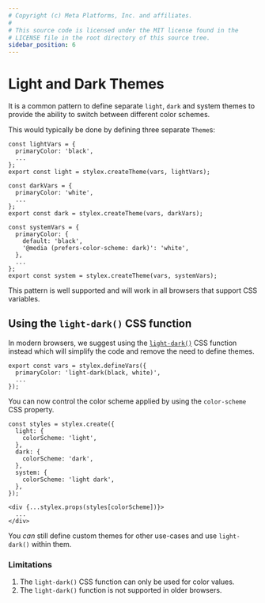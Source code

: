 ```yaml
---
# Copyright (c) Meta Platforms, Inc. and affiliates.
#
# This source code is licensed under the MIT license found in the
# LICENSE file in the root directory of this source tree.
sidebar_position: 6
---
```


# Light and Dark Themes

It is a common pattern to define separate `light`, `dark` and system themes
to provide the ability to switch between different color schemes.

This would typically be done by defining three separate `Theme`s:
```tsx
const lightVars = {
  primaryColor: 'black',
  ...
};
export const light = stylex.createTheme(vars, lightVars);

const darkVars = {
  primaryColor: 'white',
  ...
};
export const dark = stylex.createTheme(vars, darkVars);

const systemVars = {
  primaryColor: {
    default: 'black',
    '@media (prefers-color-scheme: dark)': 'white',
  },
  ...
};
export const system = stylex.createTheme(vars, systemVars);
```
This pattern is well supported and will work in all browsers that support CSS variables.

## Using the `light-dark()` CSS function

In modern browsers, we suggest using the 
[`light-dark()`](https://developer.mozilla.org/en-US/docs/Web/CSS/color_value/light-dark)
CSS function instead which will simplify the code and remove the need to define themes.

```tsx
export const vars = stylex.defineVars({
  primaryColor: 'light-dark(black, white)',
  ...
});
```

You can now control the color scheme applied by using the `color-scheme` CSS property.

```tsx
const styles = stylex.create({
  light: {
    colorScheme: 'light',
  },
  dark: {
    colorScheme: 'dark',
  },
  system: {
    colorScheme: 'light dark',
  },
});

<div {...stylex.props(styles[colorScheme])}>
  ...
</div>
```

You *can* still define custom themes for other use-cases and use `light-dark()` within them.

### Limitations

1. The `light-dark()` CSS function can only be used for color values.
2. The `light-dark()` function is not supported in older browsers.

